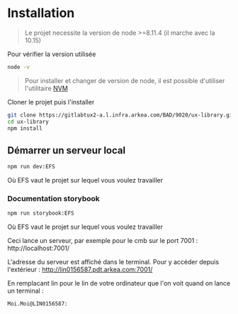 
<Meta title="General|Installation" />

# Installation

> Le projet necessite la version de node >=8.11.4 (il marche avec la 10.15)

Pour vérifier la version utilisée

```bash
node -v
```

> Pour installer et changer de version de node, il est possible d'utiliser l'utilitaire [NVM](https://github.com/creationix/nvm/blob/master/README.md)

Cloner le projet puis l'installer

```bash
git clone https://gitlabtux2-a.l.infra.arkea.com/BAD/9020/ux-library.git ux-library
cd ux-library
npm install
```

## Démarrer un serveur local

```bash
npm run dev:EFS
```

Où EFS vaut le projet sur lequel vous voulez travailler

### Documentation storybook

```bash
npm run storybook:EFS
```

Où EFS vaut le projet sur lequel vous voulez travailler

Ceci lance un serveur, par exemple pour le cmb sur le port 7001 : http://localhost:7001/

L'adresse du serveur est affiché dans le terminal.
Pour y accéder depuis l'extérieur :
http://lin0156587.pdt.arkea.com:7001/

En remplacant lin pour le lin de votre ordinateur que l'on voit quand on lance un terminal :

```bash
Moi.Moi@LIN0156587:
```
